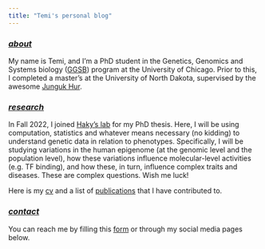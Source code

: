 ```yaml
---
title: "Temi's personal blog"
---
```


<h3>
  <u><i>
    about
  </i></u>
</h3>

My name is Temi, and I'm a PhD student in the Genetics, Genomics and Systems biology (<a href="https://ggsb.uchicago.edu/" target="_blank" rel="noopener noreferrer">GGSB</a>) program at the University of Chicago. Prior to this, I completed a master's at the University of North Dakota, supervised by the awesome <a href="https://med.und.edu/labs/hur/" target="_blank" rel="noopener noreferrer">Junguk Hur</a>.


<h3>
  <u><i>
    research
  </i></u>
</h3>
In Fall 2022, I joined <a href="https://hakyimlab.org/" target="_blank" rel="noopener noreferrer">Haky's lab</a> for my PhD thesis. Here, I will be using computation, statistics and whatever means necessary (no kidding) to understand genetic data in relation to phenotypes. Specifically, I will be studying variations in the human epigenome (at the genomic level and the population level), how these variations influence molecular-level activities (e.g. TF binding), and how these, in turn, influence complex traits and diseases. These are complex questions. Wish me luck!

Here is my <a href="assets/cv.pdf" target="_blank" rel="noopener noreferrer">cv</a> and a list of <a href="../publications" target="_blank" rel="noopener noreferrer">publications</a> that I have contributed to.

<h3>
  <u><i>
    contact
  </i></u>
</h3>

You can reach me by filling this <a href="https://forms.gle/VopPt5H2uhPMD8oT7" target="_blank" rel="noopener noreferrer">form</a> or through my social media pages below. 